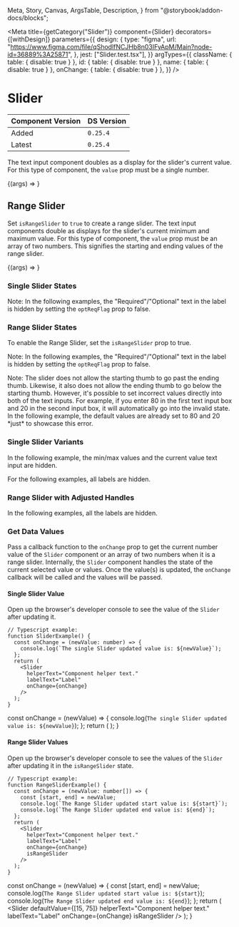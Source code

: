   Meta,
  Story,
  Canvas,
  ArgsTable,
  Description,
} from "@storybook/addon-docs/blocks";


<Meta
  title={getCategory("Slider")}
  component={Slider}
  decorators={[withDesign]}
  parameters={{
    design: {
      type: "figma",
      url: "https://www.figma.com/file/qShodlfNCJHb8n03IFyApM/Main?node-id=36889%3A25871",
    },
    jest: ["Slider.test.tsx"],
  }}
  argTypes={{
    className: { table: { disable: true } },
    id: { table: { disable: true } },
    name: { table: { disable: true } },
    onChange: { table: { disable: true } },
  }}
/>

# Slider

| Component Version | DS Version |
| ----------------- | ---------- |
| Added             | `0.25.4`   |
| Latest            | `0.25.4`   |

<Description of={Slider} />

The text input component doubles as a display for the slider's current value.
For this type of component, the `value` prop must be a single number.

<Canvas withToolbar>
  <Story
    name="Slider with Props"
    args={{
      defaultValue: 50,
      helperText: "Pass in a value from the min 0 to the max 100 values.",
      invalidText: "Oh no this is an error :(",
      isDisabled: false,
      isInvalid: false,
      isRangeSlider: false,
      isRequired: false,
      labelText: "Slider label",
      max: 100,
      min: 0,
      optReqFlag: true,
      showBoxes: true,
      showHelperInvalidText: true,
      showLabel: true,
      showValues: true,
      step: 1,
    }}
    argTypes={{
      defaultValue: { table: { disable: true } },
      isRangeSlider: { table: { disable: true } },
    }}
  >
    {(args) => <Slider {...args} />}
  </Story>
</Canvas>

<ArgsTable story="Slider with Props" />

## Range Slider

Set `isRangeSlider` to `true` to create a range slider. The text input
components double as displays for the slider's current minimum and maximum
value. For this type of component, the `value` prop must be an array of two
numbers. This signifies the starting and ending values of the range slider.

<Canvas withToolbar>
  <Story
    name="Range Slider with Props"
    args={{
      defaultValue: [25, 75],
      helperText: "Pass in a value from the min 0 to the max 100 values.",
      invalidText: "Oh no this is an error :(",
      isDisabled: false,
      isInvalid: false,
      isRangeSlider: true,
      isRequired: false,
      labelText: "Range Slider label",
      max: 100,
      min: 0,
      optReqFlag: true,
      showBoxes: true,
      showHelperInvalidText: true,
      showLabel: true,
      showValues: true,
      step: 1,
    }}
    argTypes={{
      defaultValue: { table: { disable: true } },
      isRangeSlider: { table: { disable: true } },
    }}
  >
    {(args) => <Slider {...args} />}
  </Story>
</Canvas>

<ArgsTable story="Range Slider with Props" />

### Single Slider States

Note: In the following examples, the "Required"/"Optional" text in the label is
hidden by setting the `optReqFlag` prop to false.

<Canvas>
  <DSProvider>
    <Heading
      id="heading-single-default"
      level={HeadingLevels.Four}
      text="Default State"
    />
    <Slider
      defaultValue={50}
      optReqFlag={false}
      helperText="Component helper text."
      invalidText="Component error text :("
      labelText="Label"
    />
  </DSProvider>
</Canvas>

<Canvas>
  <DSProvider>
    <Heading
      id="heading-single-errored"
      level={HeadingLevels.Four}
      text="Errored State"
    />
    <Slider
      defaultValue={50}
      optReqFlag={false}
      helperText="Component helper text."
      invalidText="Component error text :("
      labelText="Label"
      isInvalid
    />
  </DSProvider>
</Canvas>

<Canvas>
  <DSProvider>
    <Heading
      id="heading-single-disabled"
      level={HeadingLevels.Four}
      text="Disabled State"
    />
    <Slider
      defaultValue={50}
      optReqFlag={false}
      helperText="Component helper text."
      invalidText="Component error text :("
      labelText="Label"
      isDisabled
    />
  </DSProvider>
</Canvas>

### Range Slider States

To enable the Range Slider, set the `isRangeSlider` prop to true.

Note: In the following examples, the "Required"/"Optional" text in the label is
hidden by setting the `optReqFlag` prop to false.

<Canvas>
  <DSProvider>
    <Heading
      id="heading-range-default"
      level={HeadingLevels.Four}
      text="Default State"
    />
    <Slider
      defaultValue={[25, 75]}
      optReqFlag={false}
      helperText="Component helper text."
      invalidText="Component error text :("
      labelText="Label"
      isRangeSlider
    />
  </DSProvider>
</Canvas>

<Canvas>
  <DSProvider>
    <Heading
      id="heading-range-errored"
      level={HeadingLevels.Four}
      text="Errored State"
    />
    <SimpleGrid columns={1} gap={GridGaps.Large}>
      <Slider
        defaultValue={[25, 75]}
        optReqFlag={false}
        helperText="Component helper text."
        invalidText="Component error text :("
        labelText="Label"
        isRangeSlider
        isInvalid
      />
      <p>
        Note: The slider does not allow the starting thumb to go past the ending
        thumb. Likewise, it also does not allow the ending thumb to go below the
        starting thumb. However, it's possible to set incorrect values directly
        into both of the text inputs. For example, if you enter 80 in the first
        text input box and 20 in the second input box, it will automatically go
        into the invalid state. In the following example, the default values are
        already set to 80 and 20 *just* to showcase this error.
      </p>
      <Slider
        defaultValue={[80, 20]}
        optReqFlag={false}
        helperText="Component helper text."
        invalidText="Component error text :("
        labelText="Label"
        isRangeSlider
      />
    </SimpleGrid>
  </DSProvider>
</Canvas>

<Canvas>
  <DSProvider>
    <Heading
      id="heading-range-disabled"
      level={HeadingLevels.Four}
      text="Disabled State"
    />
    <Slider
      defaultValue={[25, 75]}
      optReqFlag={false}
      helperText="Component helper text."
      invalidText="Component error text :("
      labelText="Label"
      isRangeSlider
      isDisabled
    />
  </DSProvider>
</Canvas>

### Single Slider Variants

In the following example, the min/max values and the current value text
input are hidden.

<Canvas>
  <DSProvider>
    <Heading
      id="heading-single-labels"
      level={HeadingLevels.Four}
      text="With and Without Component Labels"
    />
    <SimpleGrid columns={1} gap={GridGaps.ExtraLarge}>
      <Slider
        defaultValue={50}
        helperText="Component helper text."
        labelText="Label"
        showValues={false}
        showBoxes={false}
      />
      <Slider
        defaultValue={50}
        helperText="Component helper text."
        labelText="Label"
        showValues={false}
        showBoxes={false}
        isRequired
      />
      <Slider
        defaultValue={50}
        helperText="Component helper text."
        labelText="Label"
        optReqFlag={false}
        showValues={false}
        showBoxes={false}
      />
      <Slider
        defaultValue={50}
        helperText="Component helper text."
        labelText="Label"
        optReqFlag={false}
        showHelperInvalidText={false}
        showValues={false}
        showBoxes={false}
      />
      <Slider
        defaultValue={50}
        helperText="Component helper text."
        labelText="Label"
        optReqFlag={false}
        showValues={false}
        showBoxes={false}
        showLabel={false}
      />
    </SimpleGrid>
  </DSProvider>
</Canvas>

For the following examples, all labels are hidden.

<Canvas>
  <DSProvider>
    <Heading
      id="heading-single-labels-inputs"
      level={HeadingLevels.Four}
      text="With and Without Internal Inputs and Labels"
    />
    <SimpleGrid columns={1} gap={GridGaps.ExtraLarge}>
      <Slider
        defaultValue={50}
        helperText="Component helper text."
        labelText="Label"
        showHelperInvalidText={false}
        showLabel={false}
      />
      <Slider
        defaultValue={50}
        helperText="Component helper text."
        labelText="Label"
        showHelperInvalidText={false}
        showLabel={false}
        showBoxes={false}
      />
      <Slider
        defaultValue={50}
        helperText="Component helper text."
        labelText="Label"
        showHelperInvalidText={false}
        showLabel={false}
        showValues={false}
      />
      <Slider
        defaultValue={50}
        helperText="Component helper text."
        labelText="Label"
        showHelperInvalidText={false}
        showLabel={false}
        showValues={false}
        showBoxes={false}
      />
    </SimpleGrid>
  </DSProvider>
</Canvas>

### Range Slider with Adjusted Handles

In the following examples, all the labels are hidden.

<Canvas>
  <DSProvider>
    <SimpleGrid columns={1} gap={GridGaps.ExtraLarge}>
      <Slider
        defaultValue={[15, 75]}
        helperText="Component helper text."
        labelText="Label"
        showHelperInvalidText={false}
        showLabel={false}
        isRangeSlider
      />
      <Slider
        defaultValue={[15, 75]}
        helperText="Component helper text."
        labelText="Label"
        showHelperInvalidText={false}
        showLabel={false}
        showBoxes={false}
        isRangeSlider
      />
      <Slider
        defaultValue={[15, 75]}
        helperText="Component helper text."
        labelText="Label"
        showHelperInvalidText={false}
        showLabel={false}
        showValues={false}
        isRangeSlider
      />
      <Slider
        defaultValue={[15, 75]}
        helperText="Component helper text."
        labelText="Label"
        showHelperInvalidText={false}
        showLabel={false}
        showValues={false}
        showBoxes={false}
        isRangeSlider
      />
    </SimpleGrid>
  </DSProvider>
</Canvas>

### Get Data Values

Pass a callback function to the `onChange` prop to get the current number value
of the `Slider` component or an array of two numbers when it is a range slider.
Internally, the `Slider` component handles the state of the current selected
value or values. Once the value(s) is updated, the `onChange` callback will be
called and the values will be passed.

#### Single Slider Value

Open up the browser's developer console to see the value of the `Slider`
after updating it.

```tsx
// Typescript example:
function SliderExample() {
  const onChange = (newValue: number) => {
    console.log(`The single Slider updated value is: ${newValue}`);
  };
  return (
    <Slider
      helperText="Component helper text."
      labelText="Label"
      onChange={onChange}
    />
  );
}
```

  const onChange = (newValue) => {
    console.log(`The single Slider updated value is: ${newValue}`);
  };
  return (
    <Slider
      helperText="Component helper text."
      labelText="Label"
      onChange={onChange}
    />
  );
}

<Canvas>
  <DSProvider>
    <SliderExample />
  </DSProvider>
</Canvas>

#### Range Slider Values

Open up the browser's developer console to see the values of the `Slider`
after updating it in the `isRangeSlider` state.

```tsx
// Typescript example:
function RangeSliderExample() {
  const onChange = (newValue: number[]) => {
    const [start, end] = newValue;
    console.log(`The Range Slider updated start value is: ${start}`);
    console.log(`The Range Slider updated end value is: ${end}`);
  };
  return (
    <Slider
      helperText="Component helper text."
      labelText="Label"
      onChange={onChange}
      isRangeSlider
    />
  );
}
```

  const onChange = (newValue) => {
    const [start, end] = newValue;
    console.log(`The Range Slider updated start value is: ${start}`);
    console.log(`The Range Slider updated end value is: ${end}`);
  };
  return (
    <Slider
      defaultValue={[15, 75]}
      helperText="Component helper text."
      labelText="Label"
      onChange={onChange}
      isRangeSlider
    />
  );
}

<Canvas>
  <DSProvider>
    <RangeSliderExample />
  </DSProvider>
</Canvas>
